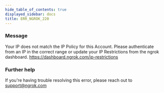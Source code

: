 ```yaml
---
hide_table_of_contents: true
displayed_sidebar: docs
title: ERR_NGROK_220
---
```


### Message

Your IP does not match the IP Policy for this Account. Please authenticate from an IP in the correct range or update your IP Restrictions from the ngrok dashboard. https://dashboard.ngrok.com/ip-restrictions

<ErrorDetails />

### Further help

If you're having trouble resolving this error, please reach out to [support@ngrok.com](mailto:support@ngrok.com?subject=Help%20with%20ERR_NGROK_220)
